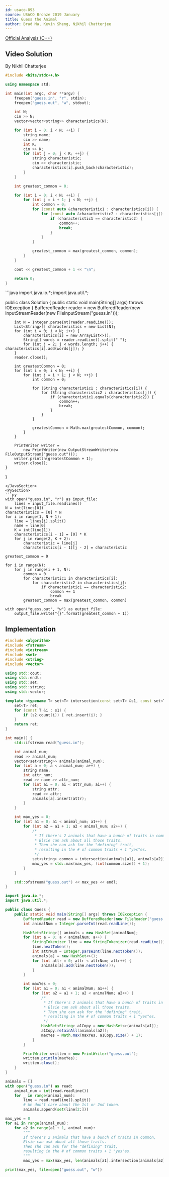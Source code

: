 ```yaml
---
id: usaco-893
source: USACO Bronze 2019 January
title: Guess the Animal
author: Brad Ma, Kevin Sheng, Nikhil Chatterjee
---
```


[Official Analysis (C++)](http://usaco.org/current/data/sol_guess_bronze_jan19.html)

## Video Solution
By Nikhil Chatterjee

<YouTube id="qmltNgaSg8w" />

<Spoiler title="Video Solution Code">

<LanguageSection>
<CPPSection>

```cpp
#include <bits/stdc++.h>

using namespace std;

int main(int argc, char **argv) {
	freopen("guess.in", "r", stdin);
	freopen("guess.out", "w", stdout);

	int N;
	cin >> N;
	vector<vector<string>> characteristics(N);

	for (int i = 0; i < N; ++i) {
		string name;
		cin >> name;
		int K;
		cin >> K;
		for (int j = 0; j < K; ++j) {
			string characteristic;
			cin >> characteristic;
			characteristics[i].push_back(characteristic);
		}
	}

	int greatest_common = 0;

	for (int i = 0; i < N; ++i) {
		for (int j = i + 1; j < N; ++j) {
			int common = 0;
			for (const auto &characteristic1 : characteristics[i]) {
				for (const auto &characteristic2 : characteristics[j]) {
					if (characteristic1 == characteristic2) {
						common++;
						break;
					}
				}
			}

			greatest_common = max(greatest_common, common);
		}
	}

	cout << greatest_common + 1 << "\n";

	return 0;
}
```
</CPPSection>
<JavaSection>
```java
import java.io.*;
import java.util.*;

public class Solution {
	public static void main(String[] args) throws IOException {
		BufferedReader reader =
		    new BufferedReader(new InputStreamReader(new FileInputStream("guess.in")));

		int N = Integer.parseInt(reader.readLine());
		List<String>[] characteristics = new List[N];
		for (int i = 0; i < N; i++) {
			characteristics[i] = new ArrayList<>();
			String[] words = reader.readLine().split(" ");
			for (int j = 2; j < words.length; j++) { characteristics[i].add(words[j]); }
		}
		reader.close();

		int greatestCommon = 0;
		for (int i = 0; i < N; ++i) {
			for (int j = i + 1; j < N; ++j) {
				int common = 0;

				for (String characteristic1 : characteristics[i]) {
					for (String characteristic2 : characteristics[j]) {
						if (characteristic1.equals(characteristic2)) {
							common++;
							break;
						}
					}
				}

				greatestCommon = Math.max(greatestCommon, common);
			}
		}

		PrintWriter writer =
		    new PrintWriter(new OutputStreamWriter(new FileOutputStream("guess.out")));
		writer.println(greatestCommon + 1);
		writer.close();
	}
}
```
</JavaSection>
<PySection>
```py
with open("guess.in", "r") as input_file:
	lines = input_file.readlines()
N = int(lines[0])
characteristics = [0] * N
for i in range(1, N + 1):
	line = lines[i].split()
	name = line[0]
	K = int(line[1])
	characteristics[i - 1] = [0] * K
	for j in range(2, K + 2):
		characteristic = line[j]
		characteristics[i - 1][j - 2] = characteristic

greatest_common = 0

for i in range(N):
	for j in range(i + 1, N):
		common = 0
		for characteristic1 in characteristics[i]:
			for characteristic2 in characteristics[j]:
				if characteristic1 == characteristic2:
					common += 1
					break
		greatest_common = max(greatest_common, common)

with open("guess.out", "w") as output_file:
	output_file.write("{}".format(greatest_common + 1))
```
</PySection>
</LanguageSection>
</Spoiler>

## Implementation

<LanguageSection>
<CPPSection>

```cpp
#include <algorithm>
#include <fstream>
#include <iostream>
#include <set>
#include <string>
#include <vector>

using std::cout;
using std::endl;
using std::set;
using std::string;
using std::vector;

template <typename T> set<T> intersection(const set<T> &s1, const set<T> &s2) {
	set<T> ret;
	for (const T &i : s1) {
		if (s2.count(i)) { ret.insert(i); }
	}
	return ret;
}

int main() {
	std::ifstream read("guess.in");

	int animal_num;
	read >> animal_num;
	vector<set<string>> animals(animal_num);
	for (int a = 0; a < animal_num; a++) {
		string name;
		int attr_num;
		read >> name >> attr_num;
		for (int ai = 0; ai < attr_num; ai++) {
			string attr;
			read >> attr;
			animals[a].insert(attr);
		}
	}

	int max_yes = 0;
	for (int a1 = 0; a1 < animal_num; a1++) {
		for (int a2 = a1 + 1; a2 < animal_num; a2++) {
			/*
			 * If there's 2 animals that have a bunch of traits in common,
			 * Elsie can ask about all those traits.
			 * Then she can ask for the "defining" trait,
			 * resulting in the # of common traits + 1 "yes"es.
			 */
			set<string> common = intersection(animals[a1], animals[a2]);
			max_yes = std::max(max_yes, (int)common.size() + 1);
		}
	}

	std::ofstream("guess.out") << max_yes << endl;
}
```

</CPPSection>
<JavaSection>

```java
import java.io.*;
import java.util.*;

public class Guess {
	public static void main(String[] args) throws IOException {
		BufferedReader read = new BufferedReader(new FileReader("guess.in"));
		int animalNum = Integer.parseInt(read.readLine());

		HashSet<String>[] animals = new HashSet[animalNum];
		for (int a = 0; a < animalNum; a++) {
			StringTokenizer line = new StringTokenizer(read.readLine());
			line.nextToken();
			int attrNum = Integer.parseInt(line.nextToken());
			animals[a] = new HashSet<>();
			for (int attr = 0; attr < attrNum; attr++) {
				animals[a].add(line.nextToken());
			}
		}

		int maxYes = 0;
		for (int a1 = 0; a1 < animalNum; a1++) {
			for (int a2 = a1 + 1; a2 < animalNum; a2++) {
				/*
				 * If there's 2 animals that have a bunch of traits in common,
				 * Elsie can ask about all those traits.
				 * Then she can ask for the "defining" trait,
				 * resulting in the # of common traits + 1 "yes"es.
				 */
				HashSet<String> a1Copy = new HashSet<>(animals[a1]);
				a1Copy.retainAll(animals[a2]);
				maxYes = Math.max(maxYes, a1Copy.size() + 1);
			}
		}

		PrintWriter written = new PrintWriter("guess.out");
		written.println(maxYes);
		written.close();
	}
}
```
</JavaSection>
<PySection>

```py
animals = []
with open("guess.in") as read:
	animal_num = int(read.readline())
	for _ in range(animal_num):
		line = read.readline().split()
		# We don't care about the 1st or 2nd token.
		animals.append(set(line[2:]))

max_yes = 0
for a1 in range(animal_num):
	for a2 in range(a1 + 1, animal_num):
		"""
		If there's 2 animals that have a bunch of traits in common,
		Elsie can ask about all those traits.
		Then she can ask for the "defining" trait,
		resulting in the # of common traits + 1 "yes"es.
		"""
		max_yes = max(max_yes, len(animals[a1].intersection(animals[a2])) + 1)

print(max_yes, file=open("guess.out", "w"))
```

</PySection>
</LanguageSection>
